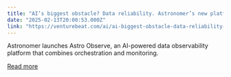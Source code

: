```yaml
---
title: "AI’s biggest obstacle? Data reliability. Astronomer’s new platform tackles the challenge"
date: "2025-02-13T20:00:53.000Z"
link: "https://venturebeat.com/ai/ai-biggest-obstacle-data-reliability-astronomers-new-platform-tackles-the-challenge/"
---
```


Astronomer launches Astro Observe, an AI-powered data observability platform that combines orchestration and monitoring.

[Read more](https://venturebeat.com/ai/ai-biggest-obstacle-data-reliability-astronomers-new-platform-tackles-the-challenge/)
